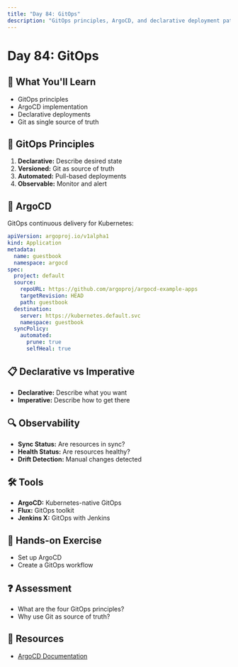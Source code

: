 ```yaml
---
title: "Day 84: GitOps"
description: "GitOps principles, ArgoCD, and declarative deployment patterns."
---
```


# Day 84: GitOps

## 🎯 What You'll Learn

- GitOps principles
- ArgoCD implementation
- Declarative deployments
- Git as single source of truth

## 🔄 GitOps Principles

1. **Declarative:** Describe desired state
2. **Versioned:** Git as source of truth
3. **Automated:** Pull-based deployments
4. **Observable:** Monitor and alert

## 🚀 ArgoCD

GitOps continuous delivery for Kubernetes:

```yaml
apiVersion: argoproj.io/v1alpha1
kind: Application
metadata:
  name: guestbook
  namespace: argocd
spec:
  project: default
  source:
    repoURL: https://github.com/argoproj/argocd-example-apps
    targetRevision: HEAD
    path: guestbook
  destination:
    server: https://kubernetes.default.svc
    namespace: guestbook
  syncPolicy:
    automated:
      prune: true
      selfHeal: true
```

## 📋 Declarative vs Imperative

- **Declarative:** Describe what you want
- **Imperative:** Describe how to get there

## 🔍 Observability

- **Sync Status:** Are resources in sync?
- **Health Status:** Are resources healthy?
- **Drift Detection:** Manual changes detected

## 🛠️ Tools

- **ArgoCD:** Kubernetes-native GitOps
- **Flux:** GitOps toolkit
- **Jenkins X:** GitOps with Jenkins

## 📝 Hands-on Exercise

- Set up ArgoCD
- Create a GitOps workflow

## ❓ Assessment

- What are the four GitOps principles?
- Why use Git as source of truth?

## 🔗 Resources

- [ArgoCD Documentation](https://argo-cd.readthedocs.io/)
